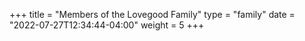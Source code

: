 +++
title = "Members of the Lovegood Family"
type = "family"
date = "2022-07-27T12:34:44-04:00"
weight = 5
+++

